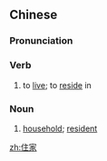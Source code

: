 ==Chinese==
{{zh-forms}}

===Pronunciation===
{{zh-pron
|m=zhùjiā
|c=zyu6 gaa1
|mn=qz,xm:chū-ke/zz:chū-kee
|cat=v,n
}}

===Verb===
{{zh-verb}}

# to [[live]]; to [[reside]] in

===Noun===
{{zh-noun}}

# [[household]]; [[resident]]

[[zh:住家]]